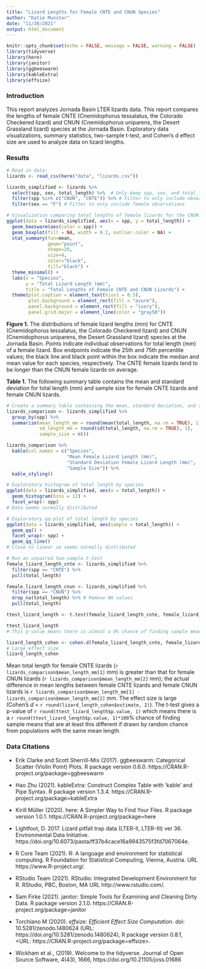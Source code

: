 ```yaml
---
title: "Lizard Lengths for Female CNTE and CNUN Species"
author: "Katie Munster"
date: "11/30/2021"
output: html_document
---
```


```r
knitr::opts_chunk$set(echo = FALSE, message = FALSE, warning = FALSE)
library(tidyverse)
library(here)
library(janitor)
library(ggbeeswarm)
library(kableExtra)
library(effsize)
```

### Introduction

This report analyzes Jornada Basin LTER lizards data. This report compares the lengths of female CNTE (Cnemidophorus tessalatus, the Colorado Checkered lizard) and CNUN (Cnemidophorus uniparens, the Desert Grassland lizard) species at the Jornada Basin. Exploratory data visualizations, summary statistics, two-sample t-test, and Cohen's d effect size are used to analyze data on lizard lengths.

### Results

```r
# Read in data:
lizards <- read_csv(here("data", "lizards.csv"))
```

```r
lizards_simplified <- lizards %>% 
  select(spp, sex, total_length) %>%  # Only keep spp, sex, and total_length columns
  filter(spp %in% c("CNUN", "CNTE")) %>% # Filter to only include observations of species CNUN and CNTE
  filter(sex == "F") # Filter to only include female observations
```

```r
# Visualization comparing total lengths of female lizards for the CNUN and CNTE species
ggplot(data = lizards_simplified, aes(x = spp, y = total_length)) +
  geom_beeswarm(aes(color = spp)) +
  geom_boxplot(fill = NA, width = 0.2, outlier.color = NA) +
  stat_summary(fun=mean, 
               geom="point", 
               shape=20, 
               size=4, 
               color="black", 
               fill="black") +
  theme_minimal() +
  labs(x = "Species",
       y = "Total Lizard Length (mm)",
       title = "Total Lengths of Female CNTE and CNUN Lizards") +
  theme(plot.caption = element_text(hjust = 0.5),
        plot.background = element_rect(fill = "azure"),
        panel.background = element_rect(fill = "ivory"),
        panel.grid.major = element_line(color = "gray58"))
```

**Figure 1.** The distributions of female lizard lengths (mm) for CNTE (Cnemidophorus tessalatus, the Colorado Checkered lizard) and CNUN (Cnemidophorus uniparens, the Desert Grassland lizard) species at the Jornada Basin. Points indicate individual observations for total length (mm) of a female lizard. Box endpoints indicate the 25th and 75th percentile values; the black line and black point within the box indicate the median and mean value for each species, respectively. The CNTE female lizards tend to be longer than the CNUN female lizards on average.

**Table 1.** The following summary table contains the mean and standard deviation for total length (mm) and sample size for female CNTE lizards and female CNUN lizards.

```r
# Create a summary table containing the mean, standard deviation, and sample size for each group
lizards_comparison <- lizards_simplified %>%
  group_by(spp) %>% 
  summarize(mean_length_mm = round(mean(total_length, na.rm = TRUE), 1),
            sd_length_mm = round(sd(total_length, na.rm = TRUE), 1),
            sample_size = n())

lizards_comparison %>% 
  kable(col.names = c("Species",
                      "Mean Female Lizard Length (mm)",
                      "Standard Deviation Female Lizard Length (mm)",
                      "Sample Size")) %>% 
  kable_styling()
```

```r
# Exploratory histogram of total length by species
ggplot(data = lizards_simplified, aes(x = total_length)) +
  geom_histogram(bins = 12) +
  facet_wrap(~ spp)
# Data seems normally distributed
```

```r
# Exploratory qq-plot of total length by species
ggplot(data = lizards_simplified, aes(sample = total_length)) +
  geom_qq() +
  facet_wrap(~ spp) +
  geom_qq_line()
# Close to linear so seems normally distributed
```

```r
# Run an unpaired two-sample t-test
female_lizard_length_cnte <- lizards_simplified %>% 
  filter(spp == "CNTE") %>% 
  pull(total_length)

female_lizard_length_cnun <- lizards_simplified %>% 
  filter(spp == "CNUN") %>% 
  drop_na(total_length) %>% # Remove NA values
  pull(total_length)

ttest_lizard_length <- t.test(female_lizard_length_cnte, female_lizard_length_cnun)

ttest_lizard_length
# This p-value means there is almost a 0% chance of finding sample means that are at least this different if drawn by random chance from populations with the same mean total length.
```

```r
lizard_length_cohen <- cohen.d(female_lizard_length_cnte, female_lizard_length_cnun)
# Large effect size
lizard_length_cohen
```

Mean total length for female CNTE lizards (`r lizards_comparison$mean_length_mm[1]` mm) is greater than that for female CNUN lizards (`r lizards_comparison$mean_length_mm[2]` mm); the actual difference in mean lengths between female CNTE lizards and female CNUN lizards is `r lizards_comparison$mean_length_mm[1] - lizards_comparison$mean_length_mm[2]` mm. The effect size is large (Cohen's *d* = `r round(lizard_length_cohen$estimate, 2)`). The t-test gives a p-value of `r round(ttest_lizard_length$p.value, 1)` which means there is a `r round(ttest_lizard_length$p.value, 1)*100`% chance of finding sample means that are at least this different if drawn by random chance from populations with the same mean length.

### Data Citations

- Erik Clarke and Scott Sherrill-Mix (2017). ggbeeswarm: Categorical Scatter (Violin
  Point) Plots. R package version 0.6.0. https://CRAN.R-project.org/package=ggbeeswarm

- Hao Zhu (2021). kableExtra: Construct Complex Table with 'kable' and Pipe Syntax. R package version 1.3.4.
https://CRAN.R-project.org/package=kableExtra

- Kirill Müller (2020). here: A Simpler Way to Find Your Files. R package version 1.0.1.
https://CRAN.R-project.org/package=here

- Lightfoot, D. 2017. Lizard pitfall trap data (LTER-II, LTER-III) ver 36. Environmental Data Initiative. https://doi.org/10.6073/pasta/ff37b4cace16a9943575f3fd7067064e.

- R Core Team (2021). R: A language and environment for statistical computing. R Foundation for Statistical
Computing, Vienna, Austria. URL https://www.R-project.org/.

- RStudio Team (2021). RStudio: Integrated Development Environment for R. RStudio, PBC, Boston, MA URL
http://www.rstudio.com/.

- Sam Firke (2021). janitor: Simple Tools for Examining and Cleaning Dirty Data. R
  package version 2.1.0. https://CRAN.R-project.org/package=janitor

- Torchiano M (2020). _effsize: Efficient Effect Size Computation_. doi: 10.5281/zenodo.1480624 (URL:
https://doi.org/10.5281/zenodo.1480624), R package version 0.8.1, <URL:
https://CRAN.R-project.org/package=effsize>.

- Wickham et al., (2019). Welcome to the tidyverse. Journal of Open Source Software, 4(43), 1686,
https://doi.org/10.21105/joss.01686
